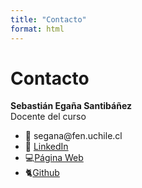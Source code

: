 ```yaml
---
title: "Contacto"
format: html
---
```


# Contacto

**Sebastián Egaña Santibáñez**  
Docente del curso  

- 📧 segana@fen.uchile.cl  
- 💼 [LinkedIn](https://linkedin.com/in/sebaegana)
- 💻[Página Web](https://segana.netlify.app) 
- 🐈[Github](https://github.com/sebaegana)


